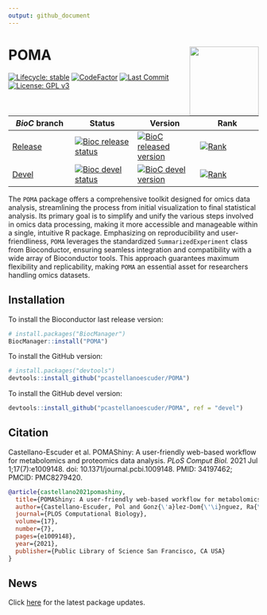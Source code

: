 ```yaml
---
output: github_document
---
```


# POMA <img src='man/figures/logo.png' align="right" height="139" />

  <!-- badges: start -->
  
  [![Lifecycle: stable](https://img.shields.io/badge/lifecycle-stable-brightgreen.svg)](https://www.tidyverse.org/lifecycle/#stable)
  [![CodeFactor](https://www.codefactor.io/repository/github/pcastellanoescuder/POMA/badge)](https://www.codefactor.io/repository/github/pcastellanoescuder/POMA)
  [![Last Commit](https://img.shields.io/github/last-commit/pcastellanoescuder/POMA.svg)](https://github.com/pcastellanoescuder/POMA/commits/master)
  [![License: GPL v3](https://img.shields.io/badge/License-GPLv3-blue.svg)](https://www.gnu.org/licenses/gpl-3.0)
  <!-- [![R-CMD-check](https://github.com/pcastellanoescuder/POMA/actions/workflows/R-CMD-check.yaml/badge.svg)](https://github.com/pcastellanoescuder/POMA/actions/workflows/R-CMD-check.yaml) -->
  <!-- [![Codecov test coverage](https://codecov.io/gh/pcastellanoescuder/POMA/branch/master/graph/badge.svg)](https://codecov.io/gh/pcastellanoescuder/POMA?branch=master) -->

| _BioC_ branch 	| Status 	| Version 	| Rank 	|
|-	|-	|-	|-	|
| [Release](http://bioconductor.org/packages/release/bioc/html/POMA.html) 	| [![Bioc release status](https://bioconductor.org/shields/build/release/bioc/POMA.svg)](https://bioconductor.org/checkResults/release/bioc-LATEST/POMA/) 	| [![BioC released version](https://img.shields.io/badge/release%20version-1.16.0-blue.svg)](https://www.bioconductor.org/packages/POMA) | [![Rank](http://www.bioconductor.org/shields/downloads/release/POMA.svg)](https://bioconductor.org/packages/stats/bioc/POMA) 	|
| [Devel](http://bioconductor.org/packages/devel/bioc/html/POMA.html) 	| [![Bioc devel status](https://bioconductor.org/shields/build/devel/bioc/POMA.svg)](https://bioconductor.org/checkResults/devel/bioc-LATEST/POMA/) 	| [![BioC devel version](https://img.shields.io/badge/devel%20version-1.17.1-blue.svg)](https://bioconductor.org/packages/devel/bioc/html/POMA.html) 	| [![Rank](http://www.bioconductor.org/shields/downloads/devel/POMA.svg)](https://bioconductor.org/packages/stats/bioc/POMA) 	|

  <!-- badges: end -->

The `POMA` package offers a comprehensive toolkit designed for omics data analysis, streamlining the process from initial visualization to final statistical analysis. Its primary goal is to simplify and unify the various steps involved in omics data processing, making it more accessible and manageable within a single, intuitive R package. Emphasizing on reproducibility and user-friendliness, `POMA` leverages the standardized `SummarizedExperiment` class from Bioconductor, ensuring seamless integration and compatibility with a wide array of Bioconductor tools. This approach guarantees maximum flexibility and replicability, making `POMA` an essential asset for researchers handling omics datasets.   

<!-- 
## push to Bioc (upstream remote at git@git.bioconductor.org)
git push upstream main:devel

## push to GitHub (origin remote)
git push origin main
-->

## Installation

To install the Bioconductor last release version:

```r
# install.packages("BiocManager")
BiocManager::install("POMA")
```

To install the GitHub version:

```r
# install.packages("devtools")
devtools::install_github("pcastellanoescuder/POMA")
```

To install the GitHub devel version:

```r
devtools::install_github("pcastellanoescuder/POMA", ref = "devel")
```

## Citation

Castellano-Escuder et al. POMAShiny: A user-friendly web-based workflow for metabolomics and proteomics data analysis. _PLoS Comput Biol._ 2021 Jul 1;17(7):e1009148. doi: 10.1371/journal.pcbi.1009148. PMID: 34197462; PMCID: PMC8279420.

```bibtex
@article{castellano2021pomashiny,
  title={POMAShiny: A user-friendly web-based workflow for metabolomics and proteomics data analysis},
  author={Castellano-Escuder, Pol and Gonz{\'a}lez-Dom{\'\i}nguez, Ra{\'u}l and Carmona-Pontaque, Francesc and Andr{\'e}s-Lacueva, Cristina and S{\'a}nchez-Pla, Alex},
  journal={PLOS Computational Biology},
  volume={17},
  number={7},
  pages={e1009148},
  year={2021},
  publisher={Public Library of Science San Francisco, CA USA}
}
```

## News

Click [here](https://github.com/pcastellanoescuder/POMA/blob/master/NEWS.md) for the latest package updates.      

